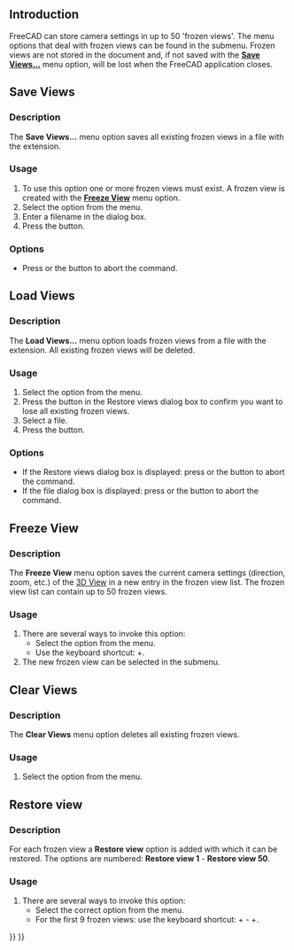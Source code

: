 <languages/>
<translate>

<!--T:10-->
{{Docnav
|[[Std_RecallWorkingView|RecallWorkingView]]
|[[Std_DrawStyle|DrawStyle]]
|[[Std_View_Menu|Std View Menu]]
|IconL=
|IconR=Std_DrawStyle.svg
|IconC=Freecad.svg
}}

<!--T:5-->
{{GuiCommand
|Name=Std FreezeViews
|MenuLocation=View → Freeze Display → …
|Workbenches=All
|SeeAlso=[[Std_StoreWorkingView|Std StoreWorkingView]], [[Std_RecallWorkingView|Std RecallWorkingView]], [[Std_ViewIvIssueCamPos|Std ViewIvIssueCamPos]]
}}

==Introduction== <!--T:11-->

<!--T:12-->
FreeCAD can store camera settings in up to 50 'frozen views'. The menu options that deal with frozen views can be found in the {{MenuCommand|View → Freeze Display}} submenu. Frozen views are not stored in the document and, if not saved with the '''[[#Save_Views|Save Views…]]''' menu option, will be lost when the FreeCAD application closes.

==Save Views== <!--T:13-->

===Description=== <!--T:14-->

<!--T:15-->
The '''Save Views…''' menu option saves all existing frozen views in a file with the {{FileName|*.cam}} extension.

===Usage=== <!--T:17-->

<!--T:18-->
# To use this option one or more frozen views must exist. A frozen view is created with the '''[[#Freeze_View|Freeze View]]''' menu option.
# Select the {{MenuCommand|View → Freeze Display → Save Views…}} option from the menu.
# Enter a filename in the dialog box.
# Press the {{Button|Save}} button.

===Options=== <!--T:19-->

<!--T:20-->
* Press {{KEY|Esc}} or the {{Button|Cancel}} button to abort the command.

==Load Views== <!--T:21-->

===Description=== <!--T:22-->

<!--T:23-->
The '''Load Views…''' menu option loads frozen views from a file with the {{FileName|*.cam}} extension. All existing frozen views will be deleted.

===Usage=== <!--T:25-->

<!--T:26-->
# Select the {{MenuCommand|View → Freeze Display → Load Views…}} option from the menu.
# Press the {{Button|Yes}} button in the Restore views dialog box to confirm you want to lose all existing frozen views.
# Select a file.
# Press the {{Button|Open}} button.

===Options=== <!--T:27-->

<!--T:28-->
* If the Restore views dialog box is displayed: press {{KEY|Esc}} or the {{Button|No}} button to abort the command.
* If the file dialog box is displayed: press {{KEY|Esc}} or the {{Button|Cancel}} button to abort the command.

==Freeze View== <!--T:29-->

===Description=== <!--T:30-->

<!--T:31-->
The '''Freeze View''' menu option saves the current camera settings (direction, zoom, etc.) of the [[3D_View|3D View]] in a new entry in the frozen view list. The frozen view list can contain up to 50 frozen views.

===Usage=== <!--T:32-->

<!--T:33-->
# There are several ways to invoke this option:
#* Select the {{MenuCommand|View → Freeze Display → Freeze View}} option from the menu.
#* Use the keyboard shortcut: {{KEY|Shift}}+{{KEY|F}}.
# The new frozen view can be selected in the {{MenuCommand|View → Freeze Display}} submenu.

==Clear Views== <!--T:34-->

===Description=== <!--T:35-->

<!--T:36-->
The '''Clear Views''' menu option deletes all existing frozen views.

===Usage=== <!--T:37-->

<!--T:38-->
# Select the {{MenuCommand|View → Freeze Display → Clear Views}} option from the menu.

==Restore view== <!--T:39-->

===Description=== <!--T:40-->

<!--T:41-->
For each frozen view a '''Restore view''' option is added with which it can be restored. The options are numbered: '''Restore view 1''' - '''Restore view 50'''.

===Usage=== <!--T:42-->

<!--T:43-->
# There are several ways to invoke this option:
#* Select the correct {{MenuCommand|View → Freeze Display → Restore view}} option from the menu.
#* For the first 9 frozen views: use the keyboard shortcut: {{KEY|Ctrl}}+{{KEY|1}} - {{KEY|Ctrl}}+{{KEY|9}}.


<!--T:46-->
{{Docnav
|[[Std_RecallWorkingView|RecallWorkingView]]
|[[Std_DrawStyle|DrawStyle]]
|[[Std_View_Menu|Std View Menu]]
|IconL=
|IconR=Std_DrawStyle.svg
|IconC=Freecad.svg
}}

</translate>
{{Std_Base_navi{{#translation:}}}}
{{Userdocnavi{{#translation:}}}}